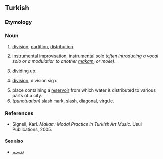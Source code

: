 ==Turkish==

===Etymology===
{{rfe|lang=tr}}

===Noun===
{{head|tr|nouns}}

# [[division]], [[partition]], [[distribution]].
# {{lb|tr|music}} [[instrumental]] [[improvisation]], [[instrumental]] [[solo]] ''(often introducing a vocal solo or a modulation to another [[makam]], or mode)''.
# [[dividing]] up.
# {{lb|tr|mathematics}} [[division]], division sign.
# place containing a [[reservoir]] from which water is distributed to various parts of a city.
# ''(punctuation)'' [[slash]] [[mark]], [[slash]], [[diagonal]], [[virgule]].

===References===
* Signell, Karl. ''Makam: Modal Practice in Turkish Art Music''. Usul Publications, 2005.

====See also====
* [[تقسيم]]